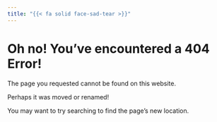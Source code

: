 ```yaml
---
title: "{{< fa solid face-sad-tear >}}"
---
```


# Oh no! You've encountered a 404 Error!

The page you requested cannot be found on this website. 

Perhaps it was moved or renamed! 

You may want to try searching to find the page's new location.
